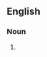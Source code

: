 ==English==
{{wikipedia|dab=Big Guns (disambiguation)|Big Guns}}

===Noun===
{{head|en|noun form}}
# {{plural of|big gun|lang=en}}